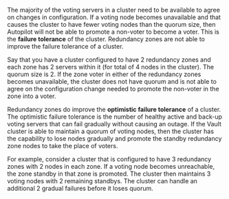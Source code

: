 The majority of the voting servers in a cluster need to be available to agree on
changes in configuration. If a voting node becomes unavailable and that causes
the cluster to have fewer voting nodes than the quorum size, then Autopilot will not
be able to promote a non-voter to become a voter. This is the **failure tolerance** of
the cluster. Redundancy zones are not able to improve the failure tolerance of a
cluster.

Say that you have a cluster configured to have 2 redundancy zones and each zone
has 2 servers within it (for total of 4 nodes in the cluster). The quorum size
is 2. If the zone voter in either of the redundancy zones becomes unavailable,
the cluster does not have quorum and is not able to agree on the configuration
change needed to promote the non-voter in the zone into a voter.

Redundancy zones do improve the **optimistic failure tolerance** of a cluster.
The optimistic failure tolerance is the number of healthy active and back-up
voting servers that can fail gradually without causing an outage. If the Vault
cluster is able to maintain a quorum of voting nodes, then the cluster has the
capability to lose nodes gradually and promote the standby redundancy zone nodes
to take the place of voters.

For example, consider a cluster that is configured to have 3 redundancy zones
with 2 nodes in each zone. If a voting node becomes unreachable, the zone standby
in that zone is promoted. The cluster then maintains 3 voting nodes with 2 remaining
standbys. The cluster can handle an additional 2 gradual failures before it loses
quorum.
